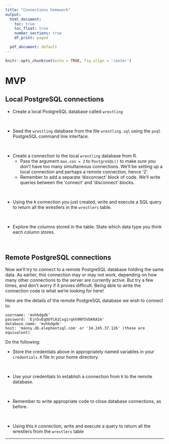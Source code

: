 ```yaml
---
title: "Connections homework"
output:
  html_document:
    toc: true
    toc_float: true
    number_sections: true
    df_print: paged

  pdf_document: default
---
```


```r
knitr::opts_chunk$set(echo = TRUE, fig.align = 'center')
```

# MVP

## Local PostgreSQL connections

* Create a local PostgreSQL database called `wrestling`

<br>

* Seed the `wrestling` database from the file `wrestling.sql` using the `psql` PostgreSQL command line interface.

<br>

* Create a connection to the local `wrestling` database from R. 
    - Pass the argument `max.con = 2` to `PostgreSQL()` to make sure you don't have too many simultaneous connections. We'll be setting up a local connection and perhaps a remote connection, hence '2'.
    - Remember to add a separate 'disconnect' block of code. We'll write queries between the 'connect' and 'disconnect' blocks.

<br>

* Using the `R` connection you just created, write and execute a SQL query to return all the wrestlers in the `wrestlers` table.

<br>

* Explore the columns stored in the table. State which data type you think each column stores.

<br>

## Remote PostgreSQL connections

Now we'll try to connect to a remote PostgreSQL database holding the same data. As earlier, this connection may or may not work, depending on how many other connections to the server are currently active. But try a few times, and don't worry if it proves difficult. Being able to write the connection code is what we're looking for here!

Here are the details of the remote PostgreSQL database we wish to connect to:

    username: 'mvhbdgdk'
    password: 'Ejn5vEqOUfCA1Cxg1rqkh9NY5VbKKAIm'
    database_name: 'mvhbdgdk'
    host: 'manny.db.elephantsql.com' or '34.245.37.126' (these are equivalent)

Do the following:

* Store the credentials above in appropriately named variables in your `credentials.R` file in your home directory.

<br>

* Use your credentials to establish a connection from `R` to the remote database.

<br>

* Remember to write appropriate code to close database connections, as before.

<br>

* Using this `R` connection, write and execute a query to return all the wrestlers from the `wrestlers` table

<hr>


